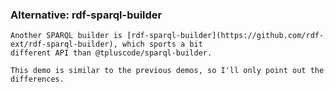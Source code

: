 
<Content id="RDFSPARQLBuilder">
    <h3 className="subtitle">Alternative: rdf-sparql-builder</h3>

    Another SPARQL builder is [rdf-sparql-builder](https://github.com/rdf-ext/rdf-sparql-builder), which sports a bit
    different API than @tpluscode/sparql-builder.

    This demo is similar to the previous demos, so I'll only point out the differences.
</Content>

<CodeSection/>
